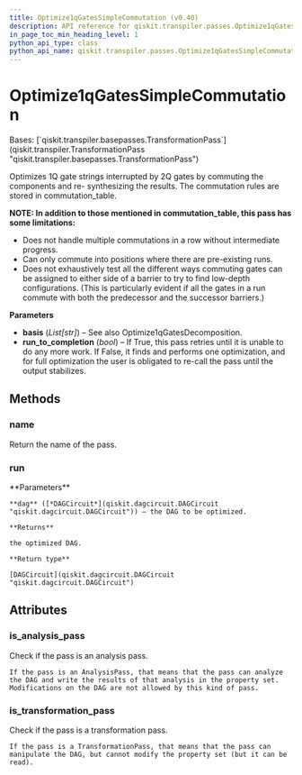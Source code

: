 ```yaml
---
title: Optimize1qGatesSimpleCommutation (v0.40)
description: API reference for qiskit.transpiler.passes.Optimize1qGatesSimpleCommutation in qiskit v0.40
in_page_toc_min_heading_level: 1
python_api_type: class
python_api_name: qiskit.transpiler.passes.Optimize1qGatesSimpleCommutation
---
```


# Optimize1qGatesSimpleCommutation

<Class id="qiskit.transpiler.passes.Optimize1qGatesSimpleCommutation" isDedicatedPage={true} github="https://github.com/qiskit/qiskit/tree/stable/0.23/qiskit/transpiler/passes/optimization/optimize_1q_commutation.py" signature="Optimize1qGatesSimpleCommutation(*args, **kwargs)" modifiers="class">
  Bases: [`qiskit.transpiler.basepasses.TransformationPass`](qiskit.transpiler.TransformationPass "qiskit.transpiler.basepasses.TransformationPass")

  Optimizes 1Q gate strings interrupted by 2Q gates by commuting the components and re- synthesizing the results. The commutation rules are stored in commutation\_table.

  **NOTE: In addition to those mentioned in commutation\_table, this pass has some limitations:**

  *   Does not handle multiple commutations in a row without intermediate progress.
  *   Can only commute into positions where there are pre-existing runs.
  *   Does not exhaustively test all the different ways commuting gates can be assigned to either side of a barrier to try to find low-depth configurations. (This is particularly evident if all the gates in a run commute with both the predecessor and the successor barriers.)

  **Parameters**

  *   **basis** (*List\[str]*) – See also Optimize1qGatesDecomposition.
  *   **run\_to\_completion** (*bool*) – If True, this pass retries until it is unable to do any more work. If False, it finds and performs one optimization, and for full optimization the user is obligated to re-call the pass until the output stabilizes.

  ## Methods

  <span id="qiskit-transpiler-passes-optimize1qgatessimplecommutation-name" />

  ### name

  <Function id="qiskit.transpiler.passes.Optimize1qGatesSimpleCommutation.name" signature="Optimize1qGatesSimpleCommutation.name()">
    Return the name of the pass.
  </Function>

  <span id="qiskit-transpiler-passes-optimize1qgatessimplecommutation-run" />

  ### run

  <Function id="qiskit.transpiler.passes.Optimize1qGatesSimpleCommutation.run" signature="Optimize1qGatesSimpleCommutation.run(dag)">
    **Parameters**

    **dag** ([*DAGCircuit*](qiskit.dagcircuit.DAGCircuit "qiskit.dagcircuit.DAGCircuit")) – the DAG to be optimized.

    **Returns**

    the optimized DAG.

    **Return type**

    [DAGCircuit](qiskit.dagcircuit.DAGCircuit "qiskit.dagcircuit.DAGCircuit")
  </Function>

  ## Attributes

  ### is\_analysis\_pass

  <Attribute id="qiskit.transpiler.passes.Optimize1qGatesSimpleCommutation.is_analysis_pass">
    Check if the pass is an analysis pass.

    If the pass is an AnalysisPass, that means that the pass can analyze the DAG and write the results of that analysis in the property set. Modifications on the DAG are not allowed by this kind of pass.
  </Attribute>

  ### is\_transformation\_pass

  <Attribute id="qiskit.transpiler.passes.Optimize1qGatesSimpleCommutation.is_transformation_pass">
    Check if the pass is a transformation pass.

    If the pass is a TransformationPass, that means that the pass can manipulate the DAG, but cannot modify the property set (but it can be read).
  </Attribute>
</Class>

